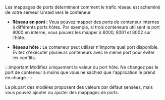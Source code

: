Les mappages de ports déterminent comment le trafic réseau est acheminé de votre serveur Unraid vers le conteneur.

- **Réseau en pont :** Vous pouvez mapper des ports de conteneur internes à différents ports hôtes. Par exemple, si trois conteneurs utilisent le port 8000 en interne, vous pouvez les mapper à 8000, 8001 et 8002 sur l'hôte.

- **Réseau hôte :** Le conteneur peut utiliser n'importe quel port disponible. Évitez d'exécuter plusieurs conteneurs avec le même port pour éviter les conflits.

:::important
Modifiez uniquement la valeur du port hôte. Ne changez pas le port de conteneur à moins que vous ne sachiez que l'application le prend en charge.
:::

La plupart des modèles proposent des valeurs par défaut sensées, mais vous pouvez ajouter ou ajuster des mappages de ports.
